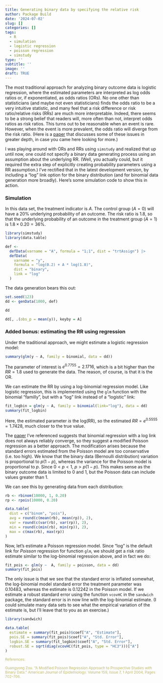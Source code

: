 ```yaml
---
title: Generating binary data by specifying the relative risk
author: Package Build
date: '2024-07-02'
slug: []
categories: []
tags:
  - R
  - simulation
  - logistic regression
  - poisson regression
  - simstudy
type: ''
subtitle: ''
image: ''
draft: TRUE
---
```


The most traditional approach for analyzing binary outcome data is logistic regression, where the estimated parameters are interpreted as log odds ratios or, if exponentiated, as odds ratios (ORs). No one other than statisticians (and maybe not even statisticians) finds the odds ratio to be a very intuitive statistic, and many feel that a risk difference or risk ratio/relative risks (RRs) are much more interpretable. Indeed, there seems to be a strong belief that readers will, more often than not, interpret odds ratios as risk ratios. This turns out to be reasonable when an event is rare. However, when the event is more prevalent, the odds ratio will diverge from the risk ratio. (Here is a [paper](https://doi.org/10.1093/aje/kwh090){target="_blank"} that discusses some of these issues in greater depth, in case you came here looking for more.)

I was playing around with ORs and RRs using `simstudy` and realized that up until now, one could not specify a binary data generating process using an assumption about the underlying RR. (Well, you actually could, but it required the extra step of explicitly creating probability parameters using a RR assumption.) I've rectified that in the latest development version, by including a "log" link option for the binary distribution (and for binomial data generation more broadly). Here's some simulation code to show this in action.

### Simulation

In this data set, the treatment indicator is $A$. The control group ($A = 0$) will have a $20\%$ underlying probability of an outcome. The risk ratio is 1.8, so that the underlying probability of an outcome in the treatment group ($A = 1$) is $1.8 \times 0.20 = 36\%$.

```r
library(simstudy)
library(data.table)

def <- 
  defData(varname = "A", formula = "1;1", dist = "trtAssign") |>
  defData(
    varname = "y", 
    formula = "log(0.2) + A * log(1.8)",
    dist = "binary",
    link = "log"
  )
```

The data generation bears this out:

```r
set.seed(123)
dd <- genData(1000, def)
```

```r
dd
```

```r
dd[, .(obs_p = mean(y)), keyby = A]
```

### Added bonus: estimating the RR using regression

Under the traditional approach, we might estimate a logistic regression model:

```r
summary(glm(y ~ A, family = binomial, data = dd))
```

The parameter of interest is $e^{0.7755} = 2.1716$, which is a bit higher than the $RR = 1.8$ used to generate the data. The reason, of course, is that it is the OR.

We can estimate the RR by using a log-binomial regression model. Like logistic regression, this is implemented using the `glm` function with the binomial "familly", but with a "log" link instead of a "logistic" link:

```r
fit_logbin = glm(y ~ A, family = binomial(link="log"), data = dd)
summary(fit_logbin)
```

Here, the estimated parameter *is* the log(RR), so the estimated $RR =e^{0.5555} = 1.7428$, much closer to the true value.

The [paper](https://doi.org/10.1093/aje/kwh090){target="_blank"} I've referenced suggests that binomial regression with a log link does not always reliably converge, so they suggest a modified Poisson regression as a better approach. The modification arises because the standard errors estimated from the Poisson model are too conservative (i.e. too high). We know that the binary data (Bernoulli distribution) variation is proportional to $p(1-p)$, whereas the variance for the Poisson model is proportional to $p$. Since $0 < p < 1$, $p > p(1-p)$. This makes sense as the binary outcome data is limited to $0$ and $1$, but the Poisson data can include values greater than $1$.

We can see this by generating data from each distribution:

```r
rb <- rbinom(10000, 1, 0.20)
rp <- rpois(10000, 0.20)
```

```r
data.table(
  dist = c("binom", "pois"), 
  avg = round(c(mean(rb), mean(rp)), 2),
  var = round(c(var(rb), var(rp)), 2),
  min = round(c(min(rb), min(rp)), 2),
  max = c(max(rb), max(rp))
)
```

Now, let's estimate a Poisson regression model. Since "log" is the default link for *Poisson* regression for function `glm`, we should get a risk ratio estimate similar to the log-binomial regression above, and in fact we do:

```r
fit_pois <- glm(y ~  A, family = poisson, data = dd)
summary(fit_pois)
```

The only issue is that we see that the standard error is inflated somewhat, the log-binomial model standard error the treatment parameter was $0.10483$, whereas the estimate is $0.12242$ in the Poisson model. If we estimate a robust standard error using the function `vcovHC` in the `sandwich` package, the standard error is in now line with the log-binomial estimate. (I could simulate many data sets to see what the empirical variation of the estimate is, but I'll leave that to you as an exercise.)

```r
library(sandwich)

data.table(
  estimate = summary(fit_pois)$coef["A", "Estimate"],
  pois.SE = summary(fit_pois)$coef["A", "Std. Error"],
  logbin.SE = summary(fit_logbin)$coef["A", "Std. Error"],
  robust.SE = sqrt(diag(vcovHC(fit_pois, type = "HC3")))["A"]
)
```

<p><small><font color="darkkhaki">
References:

Guangyong Zou. "A Modified Poisson Regression Approach to Prospective Studies with Binary Data." American Journal of Epidemiology. Volume 159, Issue 7, 1 April 2004, Pages 702–706.
</font></small></p>


